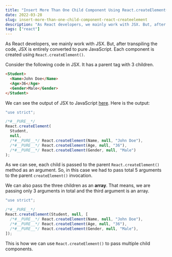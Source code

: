 ```yaml
---
title: "Insert More Than One Child Component Using React.createElement()"
date: 2022-03-28
slug: insert-more-than-one-child-component-react-createelement
description: "As React developers, we mainly work with JSX. But, after transpiling the code, JSX is entirely converted to pure JavaScript. Each component is created using React.createElement(). We can pass multiple child components as arguments or as an array"
tags: ["react"]
---
```


As React developers, we mainly work with JSX. But, after transpiling the code, JSX is entirely converted to pure JavaScript. Each component is created using `React.createElement()`.

Consider the following code in JSX. It has a parent tag with 3 children.

```html
<Student>
  <Name>John Doe</Name>
  <Age>36</Age>
  <Gender>Male</Gender>
</Student>
```

We can see the output of JSX to JavaScript [here](https://babeljs.io/repl). Here is the output:

```javascript
"use strict";

/*#__PURE__*/
React.createElement(
  Student,
  null,
  /*#__PURE__*/ React.createElement(Name, null, "John Doe"),
  /*#__PURE__*/ React.createElement(Age, null, "36"),
  /*#__PURE__*/ React.createElement(Gender, null, "Male")
);
```

As we can see, each child is passed to the parent `React.createElement()` method as an argument. So, in this case we had to pass total 5 arguments to the parent `createElement()` invocation.

We can also pass the three children as an **array**. That means, we are passing only 3 arguments in total and the third argument is an array.

```javascript
"use strict";

/*#__PURE__*/
React.createElement(Student, null, [
  /*#__PURE__*/ React.createElement(Name, null, "John Doe"),
  /*#__PURE__*/ React.createElement(Age, null, "36"),
  /*#__PURE__*/ React.createElement(Gender, null, "Male"),
]);
```

This is how we can use `React.createElement()` to pass multiple child components.
